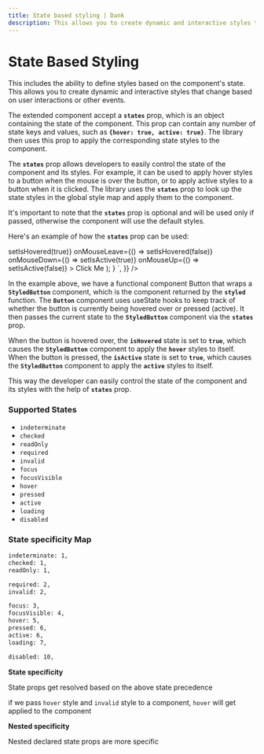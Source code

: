 ```yaml
---
title: State based styling | Dank
description: This allows you to create dynamic and interactive styles that change based on user interactions or other events.
---
```



<Meta title="api/State Based Styles" />


# State Based Styling

This includes the ability to define styles based on the component's state. This allows you to create dynamic and interactive styles that change based on user interactions or other events.

The extended component accept a **`states`** prop, which is an object containing the state of the component. This prop can contain any number of state keys and values, such as **`{hover: true, active: true}`**. The library then uses this prop to apply the corresponding state styles to the component.

The **`states`** prop allows developers to easily control the state of the component and its styles. For example, it can be used to apply hover styles to a button when the mouse is over the button, or to apply active styles to a button when it is clicked. The library uses the **`states`** prop to look up the state styles in the global style map and apply them to the component.

It's important to note that the **`states`** prop is optional and will be used only if passed, otherwise the component will use the default styles.

Here's an example of how the **`states`** prop can be used:

<AppProvider>
  <CodePreview
    showArgsController={false}
    metaData={{
      scope: {
        styled,
        Text,
        Pressable,
        Provider: StyledProvider,
        config,
        useState,
      },
      code: `
          function Button() {
            const StyledButton = styled(Pressable, {
              'p': '$2',
              'borderRadius': '$md',
              'bg': '$blue500',
              ':hover': {
                bg: '$blue600',
              },
              ':active': {
                bg: '$blue700',
              },
            });
            const StyledButtonText = styled(
              Text,
              {
                color: '$textDark50',
              },
            );
            const [isHovered, setIsHovered] = useState(false);
            const [isActive, setIsActive] = useState(false);
            return (
              <Provider config={config}>
                <StyledButton
                  states={{ hover: isHovered, active: isActive }}
                  onMouseEnter={() => setIsHovered(true)}
                  onMouseLeave={() => setIsHovered(false)}
                  onMouseDown={() => setIsActive(true)}
                  onMouseUp={() => setIsActive(false)}
                >
                  <StyledButtonText>Click Me</StyledButtonText>
                </StyledButton>
              </Provider>
            );
          }
      `,
    }}
  />
</AppProvider>

In the example above, we have a functional component Button that wraps a **`StyledButton`** component, which is the component returned by the **`styled`** function. The **`Button`** component uses useState hooks to keep track of whether the button is currently being hovered over or pressed (active). It then passes the current state to the **`StyledButton`** component via the **`states`** prop.

When the button is hovered over, the **`isHovered`** state is set to **`true`**, which causes the **`StyledButton`** component to apply the **`hover`** styles to itself. When the button is pressed, the **`isActive`** state is set to **`true`**, which causes the **`StyledButton`** component to apply the **`active`** styles to itself.

This way the developer can easily control the state of the component and its styles with the help of **`states`** prop.

### Supported States

- `indeterminate`
- `checked`
- `readOnly`
- `required`
- `invalid`
- `focus`
- `focusVisible`
- `hover`
- `pressed`
- `active`
- `loading`
- `disabled`

### State specificity Map

```bash
indeterminate: 1,
checked: 1,
readOnly: 1,

required: 2,
invalid: 2,

focus: 3,
focusVisible: 4,
hover: 5,
pressed: 6,
active: 6,
loading: 7,

disabled: 10,
```

**State specificity**

State props get resolved based on the above state precedence

if we pass `hover` style and `invalid` style to a component, `hover` will get applied to the component

**Nested specificity**

Nested declared state props are more specific
